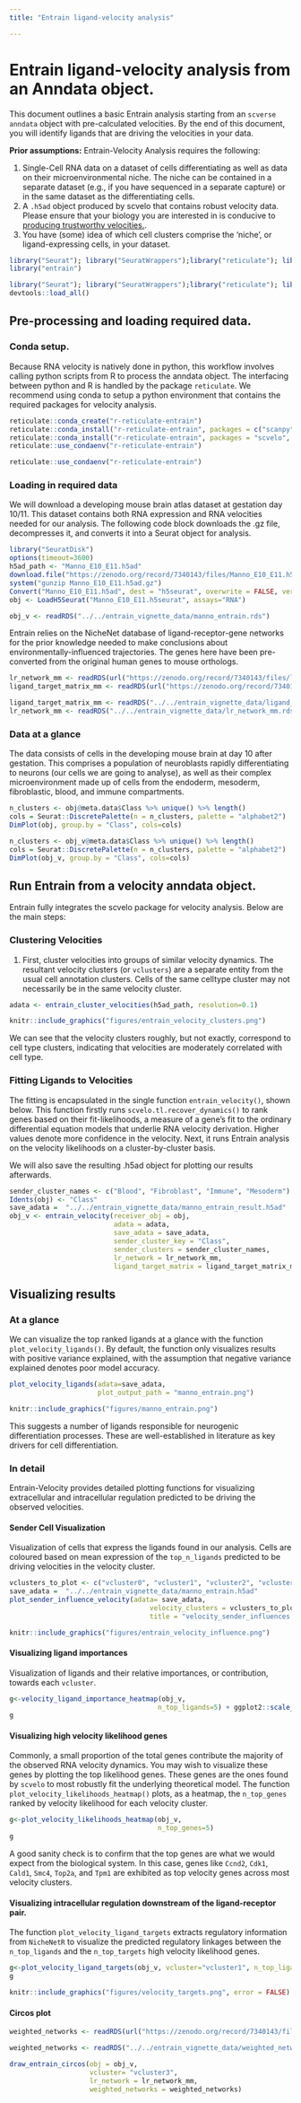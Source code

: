 ```yaml
---
title: "Entrain ligand-velocity analysis"

---
```

# Entrain ligand-velocity analysis from an Anndata object. 

This document outlines a basic Entrain analysis starting from an `scverse` `anndata` object with pre-calculated velocities. By the end of this document, you will identify ligands that are driving the velocities in your data.

**Prior assumptions:**
Entrain-Velocity Analysis requires the following:

1. Single-Cell RNA data on a dataset of cells differentiating as well as data on their microenvironmental niche. The niche can be contained in a separate dataset (e.g., if you have sequenced in a separate capture) or in the same dataset as the differentiating cells.
2. A `.h5ad` object produced by scvelo that contains robust velocity data. Please ensure that your biology you are interested in is conducive to [producing trustworthy velocities.](https://doi.org/10.15252/msb.202110282).
3. You have (some) idea of which cell clusters comprise the 'niche', or ligand-expressing cells, in your dataset. 


```r
library("Seurat"); library("SeuratWrappers");library("reticulate"); library("dplyr"), library("circlize")
library("entrain")
```
```r
library("Seurat"); library("SeuratWrappers");library("reticulate"); library("dplyr"); suppressPackageStartupMessages(library(circlize))
devtools::load_all()
```


## Pre-processing and loading required data.

### Conda setup.
Because RNA velocity is natively done in python, this workflow involves calling python scripts from R to process the anndata object. The interfacing between python and R is handled by the package `reticulate`. We recommend using conda to setup a python environment that contains the required packages for velocity analysis.
```r
reticulate::conda_create("r-reticulate-entrain")
reticulate::conda_install("r-reticulate-entrain", packages = c("scanpy", "leidenalg", "python-igraph", "adjustText", "loompy"), channel="conda-forge")
reticulate::conda_install("r-reticulate-entrain", packages = "scvelo", pip=TRUE)
reticulate::use_condaenv("r-reticulate-entrain")
```

```r
reticulate::use_condaenv("r-reticulate-entrain")
```
### Loading in required data

We will download a developing mouse brain atlas dataset at gestation day 10/11. This dataset contains both RNA expression and RNA velocities needed for our analysis. The following code block downloads the .gz file, decompresses it, and converts it into a Seurat object for analysis.
```r
library("SeuratDisk")
options(timeout=3600)
h5ad_path <- "Manno_E10_E11.h5ad"
download.file("https://zenodo.org/record/7340143/files/Manno_E10_E11.h5ad.gz", "Manno_E10_E11.h5ad.gz")
system("gunzip Manno_E10_E11.h5ad.gz")
Convert("Manno_E10_E11.h5ad", dest = "h5seurat", overwrite = FALSE, verbose = TRUE)
obj <- LoadH5Seurat("Manno_E10_E11.h5seurat", assays="RNA")
```
```r
obj_v <- readRDS("../../entrain_vignette_data/manno_entrain.rds")
```

Entrain relies on the NicheNet database of ligand-receptor-gene networks for the prior knowledge needed to make conclusions about environmentally-influenced trajectories.
The genes here have been pre-converted from the original human genes to mouse orthologs.
```r
lr_network_mm <- readRDS(url("https://zenodo.org/record/7340143/files/lr_network_mm.rds")) #
ligand_target_matrix_mm <- readRDS(url("https://zenodo.org/record/7340143/files/ligand_target_matrix_mm.rds"))
```
```r
ligand_target_matrix_mm <- readRDS("../../entrain_vignette_data/ligand_target_matrix_mm.rds")
lr_network_mm <- readRDS("../../entrain_vignette_data/lr_network_mm.rds")
```

### Data at a glance
The data consists of cells in the developing mouse brain at day 10 after gestation. This comprises a population of neuroblasts rapidly differentiating to neurons (our cells we are going to analyse), as well as their complex microenvironment made up of cells from the endoderm, mesoderm, fibroblastic, blood, and immune compartments.
```r
n_clusters <- obj@meta.data$Class %>% unique() %>% length()
cols = Seurat::DiscretePalette(n = n_clusters, palette = "alphabet2")
DimPlot(obj, group.by = "Class", cols=cols)
```
```r
n_clusters <- obj_v@meta.data$Class %>% unique() %>% length()
cols = Seurat::DiscretePalette(n = n_clusters, palette = "alphabet2")
DimPlot(obj_v, group.by = "Class", cols=cols)
```

## Run Entrain from a velocity anndata object.
Entrain fully integrates the scvelo package for velocity analysis. Below are the main steps:

### Clustering Velocities
1. First, cluster velocities into groups of similar velocity dynamics. The resultant velocity clusters (or `vclusters`) are a separate entity from the usual cell annotation clusters. Cells of the same celltype cluster may not necessarily be in the same velocity cluster.

``` r
adata <- entrain_cluster_velocities(h5ad_path, resolution=0.1)
```
``` r
knitr::include_graphics("figures/entrain_velocity_clusters.png")
```

We can see that the velocity clusters roughly, but not exactly, correspond to cell type clusters, indicating that velocities are moderately correlated with cell type.

### Fitting Ligands to Velocities
The fitting is encapsulated in the single function `entrain_velocity()`, shown below. This function firstly runs  `scvelo.tl.recover_dynamics()` to rank genes based on their fit-likelihoods, a measure of a gene's fit to the ordinary differential equation models that underlie RNA velocity derivation. Higher values denote more confidence in the velocity. Next, it runs Entrain analysis on the velocity likelihoods on a cluster-by-cluster basis.

We will also save the resulting .h5ad object for plotting our results afterwards.
```r
sender_cluster_names <- c("Blood", "Fibroblast", "Immune", "Mesoderm")
Idents(obj) <- "Class"
save_adata =  "../../entrain_vignette_data/manno_entrain_result.h5ad"
obj_v <- entrain_velocity(receiver_obj = obj,
                          adata = adata,
                          save_adata = save_adata,
                          sender_cluster_key = "Class",
                          sender_clusters = sender_cluster_names,
                          lr_network = lr_network_mm,
                          ligand_target_matrix = ligand_target_matrix_mm)
```
## Visualizing results

### At a glance
We can visualize the top ranked ligands at a glance with the function `plot_velocity_ligands()`. By default, the function only visualizes results with positive variance explained, with the assumption that negative variance explained denotes poor model accuracy.

``` r
plot_velocity_ligands(adata=save_adata,
                      plot_output_path = "manno_entrain.png")

```

```r
knitr::include_graphics("figures/manno_entrain.png")
```
This suggests a number of ligands responsible for neurogenic differentiation processes. These are well-established in literature as key drivers for cell differentiation.

### In detail
Entrain-Velocity provides detailed plotting functions for visualizing extracellular and intracellular regulation predicted to be driving the observed velocities.

#### Sender Cell Visualization
Visualization of cells that express the ligands found in our analysis. Cells are coloured based on mean expression of the `top_n_ligands` predicted to be driving velocities in the velocity cluster. 
```r
vclusters_to_plot <- c("vcluster0", "vcluster1", "vcluster2", "vcluster3")
save_adata =  "../../entrain_vignette_data/manno_entrain.h5ad"
plot_sender_influence_velocity(adata= save_adata,
                                   velocity_clusters = vclusters_to_plot,
                                   title = "velocity_sender_influences.png")
```


```r
knitr::include_graphics("figures/entrain_velocity_influence.png")
```
#### Visualizing ligand importances
Visualization of ligands and their relative importances, or contribution, towards each `vcluster`.
```r
g<-velocity_ligand_importance_heatmap(obj_v,
                                     n_top_ligands=5) + ggplot2::scale_fill_viridis_c(option="inferno")
g
```

#### Visualizing high velocity likelihood genes
Commonly, a small proportion of the total genes contribute the majority of the observed RNA velocity dynamics. You may wish to visualize these genes by plotting the top likelihood genes. These genes are the ones found by `scvelo` to most robustly fit the underlying theoretical model. The function `plot_velocity_likelihoods_heatmap()` plots, as a heatmap, the `n_top_genes` ranked by velocity likelihood for each velocity cluster. 
```r
g<-plot_velocity_likelihoods_heatmap(obj_v,
                                     n_top_genes=5)
g
```

A good sanity check is to confirm that the top genes are what we would expect from the biological system. In this case,  genes like `Ccnd2`, `Cdk1`, `Cald1`, `Smc4`, `Top2a`, and `Tpm1` are exhibited as top velocity genes across most velocity clusters. 

#### Visualizing intracellular regulation downstream of the ligand-receptor pair.
The function `plot_velocity_ligand_targets` extracts regulatory information from `NicheNetR` to visualize the predicted regulatory linkages between the `n_top_ligands` and the `n_top_targets` high velocity likelihood genes. 
```r
g<-plot_velocity_ligand_targets(obj_v, vcluster="vcluster1", n_top_ligands=10L, ligand_target_matrix=ligand_target_matrix_mm)
g
```
```r
knitr::include_graphics("figures/velocity_targets.png", error = FALSE)
```

#### Circos plot
``` r
weighted_networks <- readRDS(url("https://zenodo.org/record/7340143/files/weighted_networks_mm.rds"))
```
```r
weighted_networks <- readRDS("../../entrain_vignette_data/weighted_networks_mm.rds")
```

``` r
draw_entrain_circos(obj = obj_v,
                    vcluster= "vcluster3",
                    lr_network = lr_network_mm,
                    weighted_networks = weighted_networks)

```

